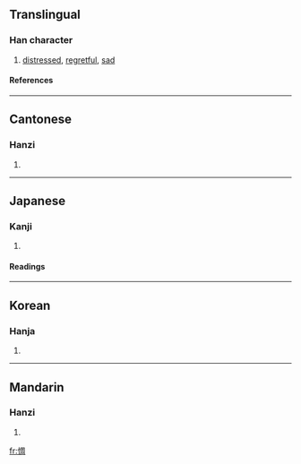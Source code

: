 ==Translingual==
===Han character===
{{Han char|rn=61|rad=心|as=08|sn=11|four=9702<sub>0</sub>|canj=心月土口 (PBGR)}}
# [[distressed]], [[regretful]], [[sad]]
====References====
{{Han ref|kx=0389.340|dkj=10757|dj=0724.010|hdz=42317.100|uh=60C6|ud=24774|bh=B1A8|bd=45480}}
----
==Cantonese==
===Hanzi===
{{yue-hanzi|jyut=|y=chau4}}
# {{defn|Cantonese}}
----
==Japanese==
===Kanji===
{{ja-kanji|grade=|rs=心08}}
# {{defn|Japanese}} 
====Readings====
{{ja-readings|on=[[ちゅう]] (chū)|kun=[[うらむ]] (uramu)}}
----
==Korean==
===Hanja===
{{ko-hanja|hangeul=추|eumhun=|rv=chu|mr=ch'u|y=chwu}}
# {{defn|Korean}}
----
==Mandarin==
===Hanzi===
{{cmn-hanzi|pin=[[chóu]] ([[chou2]])|wg=ch'ou<sup>2</sup>}}
# {{defn|Mandarin}}

[[fr:惆]]